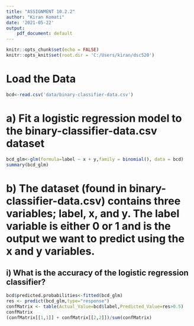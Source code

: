 ```yaml
---
title: "ASSIGNMENT 10.2.2"
author: "Kiran Komati"
date: '2021-05-22'
output:
    pdf_document: default
---
```

    
```r
knitr::opts_chunk$set(echo = FALSE)
knitr::opts_knit$set(root.dir = 'C:/Users/kiran/dsc520')
```

# Load the Data

```r
bcd<-read.csv('data/binary-classifier-data.csv')
```
# a) Fit a logistic regression model to the binary-classifier-data.csv dataset

```r
bcd_glm<-glm(formula=label ~ x + y,family = binomial(), data = bcd)
summary(bcd_glm)
```

# b) The dataset (found in binary-classifier-data.csv) contains three variables; label, x, and y. The label variable is either 0 or 1 and is the output we want to predict using the x and y variables.
## i) What is the accuracy of the logistic regression classifier?

```r
bcd$predicted.probabilities<-fitted(bcd_glm)
res <- predict(bcd_glm,type="response")
confMatrix <- table(Actual_Value=bcd$label,Predicted_Value=res>0.5)
confMatrix
(confMatrix[[1,1]] + confMatrix[[2,2]])/sum(confMatrix)
```